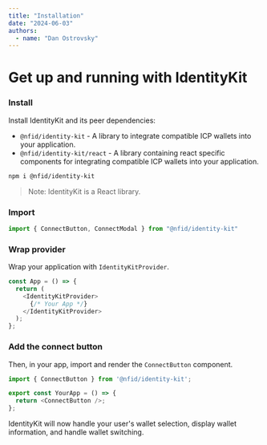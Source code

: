 ```yaml
---
title: "Installation"
date: "2024-06-03"
authors:
  - name: "Dan Ostrovsky"
---
```


# Get up and running with IdentityKit

### Install

Install IdentityKit and its peer dependencies:

- `@nfid/identity-kit` - A library to integrate compatible ICP wallets into your application.
- `@nfid/identity-kit/react` - A library containing react specific components for integrating
  compatible ICP wallets into your application.

```sh npm2yarn
npm i @nfid/identity-kit
```

> Note: IdentityKit is a React library.

### Import

```typescript
import { ConnectButton, ConnectModal } from "@nfid/identity-kit"
```

### Wrap provider

Wrap your application with `IdentityKitProvider`.

```typescript
const App = () => {
  return (
    <IdentityKitProvider>
      {/* Your App */}
    </IdentityKitProvider>
  );
};
```

### Add the connect button

Then, in your app, import and render the `ConnectButton` component.

```typescript
import { ConnectButton } from '@nfid/identity-kit';

export const YourApp = () => {
  return <ConnectButton />;
};
```

IdentityKit will now handle your user's wallet selection, display wallet information, and handle
wallet switching.
